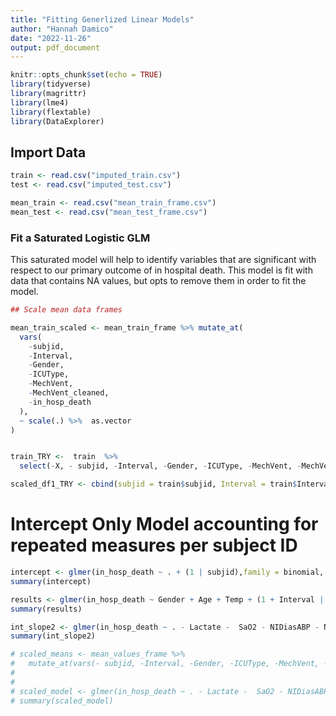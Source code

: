 ```yaml
---
title: "Fitting Generlized Linear Models"
author: "Hannah Damico"
date: "2022-11-26"
output: pdf_document
---
```


```r
knitr::opts_chunk$set(echo = TRUE)
library(tidyverse)
library(magrittr)
library(lme4)
library(flextable)
library(DataExplorer)
```


## Import Data
```r
train <- read.csv("imputed_train.csv")
test <- read.csv("imputed_test.csv")

mean_train <- read.csv("mean_train_frame.csv")
mean_test <- read.csv("mean_test_frame.csv")
```



### Fit a Saturated Logistic GLM  
This saturated model will help to identify variables that are significant with respect to our primary outcome of in hospital death. This model is fit with data that contains NA values, but opts to remove them in order to fit the model.


```r

## Scale mean data frames

mean_train_scaled <- mean_train_frame %>% mutate_at(
  vars(
    -subjid,
    -Interval,
    -Gender,
    -ICUType,
    -MechVent,
    -MechVent_cleaned,
    -in_hosp_death
  ),
  ~ scale(.) %>%  as.vector
)


train_TRY <-  train  %>% 
  select(-X, - subjid, -Interval, -Gender, -ICUType, -MechVent, -MechVent_cleaned,- in_hosp_death, -Time, -Hour) %>% mutate_all(~(scale(.) %>% as.vector))

scaled_df1_TRY <- cbind(subjid = train$subjid, Interval = train$Interval, in_hosp_death = train$in_hosp_death, Gender = train$Gender, ICUType = train$ICUType, train_TRY)

```

# Intercept Only Model accounting for repeated measures per subject ID

```r
intercept <- glmer(in_hosp_death ~ . + (1 | subjid),family = binomial, data = mean_train_scaled, na.action = na.omit)
summary(intercept)
```


```r
results <- glmer(in_hosp_death ~ Gender + Age + Temp + (1 + Interval | subjid),family = binomial, data = mean_train_scaled, na.action = na.omit)
summary(results)
```


```r
int_slope2 <- glmer(in_hosp_death ~ . - Lactate -  SaO2 - NIDiasABP - NISysABP- FiO2 + (1 + Interval | subjid),family = binomial, data = scaled_df1_TRY, na.action = na.omit)
summary(int_slope2)
```



```r
# scaled_means <- mean_values_frame %>% 
#   mutate_at(vars(- subjid, -Interval, -Gender, -ICUType, -MechVent, -MechVent_cleaned,- in_hosp_death, -Hour), ~ scale(.) %>%  as.vector)
# 
# 
# scaled_model <- glmer(in_hosp_death ~ . - Lactate -  SaO2 - NIDiasABP - NISysABP- FiO2 + (1 + Interval | subjid),family = binomial, data = scaled_means)
# summary(scaled_model)
```



